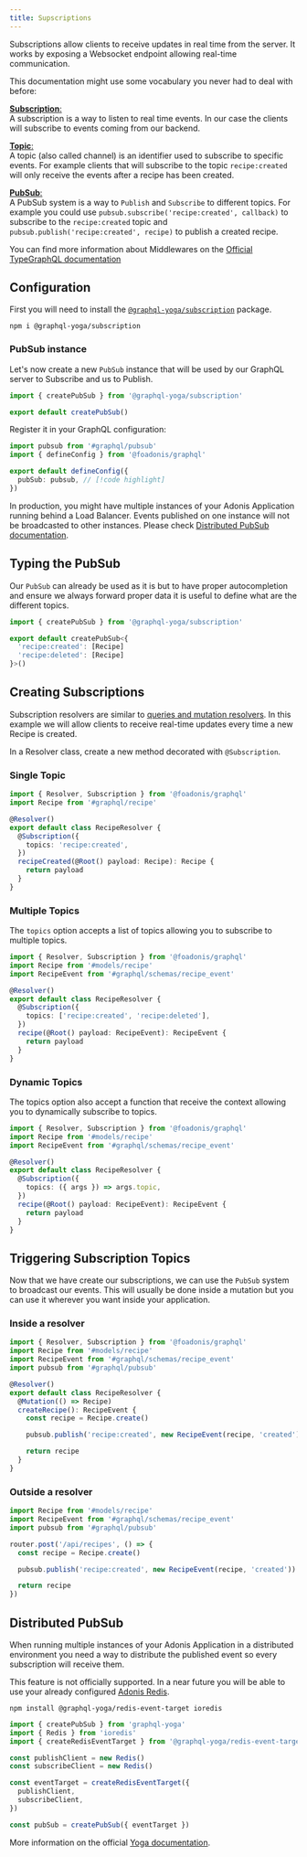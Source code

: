 ```yaml
---
title: Supscriptions
---
```


Subscriptions allow clients to receive updates in real time from the server. It works by exposing a Websocket endpoint allowing real-time communication.

This documentation might use some vocabulary you never had to deal with before:

<u>**Subscription**:</u>
<br />A subscription is a way to listen to real time events. In our case the clients will subscribe
to events coming from our backend.

<u>**Topic**:</u>
<br />A topic (also called channel) is an identifier used to subscribe to specific events. For
example clients that will subscribe to the topic `recipe:created` will only receive the events after
a recipe has been created.

<u>**PubSub**:</u>
<br />A PubSub system is a way to `Publish` and `Subscribe` to different topics. For example you
could use `pubsub.subscribe('recipe:created', callback)` to subscribe to the `recipe:created` topic
and `pubsub.publish('recipe:created', recipe)` to publish a created recipe.

<Callout>

You can find more information about Middlewares on the [Official TypeGraphQL
documentation](https://typegraphql.com/docs/subscriptions.html)

</Callout>

## Configuration

First you will need to install the [`@graphql-yoga/subscription`](https://github.com/dotansimha/graphql-yoga/tree/main) package.

```package-install
npm i @graphql-yoga/subscription
```

### PubSub instance

Let's now create a new `PubSub` instance that will be used by our GraphQL server to Subscribe and us to Publish.

```ts title="app/graphql/pubsub.ts"
import { createPubSub } from '@graphql-yoga/subscription'

export default createPubSub()
```

Register it in your GraphQL configuration:

```ts title="config/graphql.ts"
import pubsub from '#graphql/pubsub'
import { defineConfig } from '@foadonis/graphql'

export default defineConfig({
  pubSub: pubsub, // [!code highlight]
})
```

<Callout type='warn'>

In production, you might have multiple instances of your Adonis Application running behind a Load Balancer. Events published on one instance will not be broadcasted to other instances. Please check [Distributed PubSub documentation](#distributed-pubsub).

</Callout>

## Typing the PubSub

Our `PubSub` can already be used as it is but to have proper autocompletion and ensure we always forward proper data it is useful to define what are the different topics.

```ts title="app/graphql/pubsub.ts"
import { createPubSub } from '@graphql-yoga/subscription'

export default createPubSub<{
  'recipe:created': [Recipe]
  'recipe:deleted': [Recipe]
}>()
```

## Creating Subscriptions

Subscription resolvers are similar to [queries and mutation resolvers](./resolvers). In this example we will allow clients to receive real-time updates every time a new Recipe is created.

In a Resolver class, create a new method decorated with `@Subscription`.

### Single Topic

```ts title="app/graphql/resolvers/recipe_resolver.ts"
import { Resolver, Subscription } from '@foadonis/graphql'
import Recipe from '#graphql/recipe'

@Resolver()
export default class RecipeResolver {
  @Subscription({
    topics: 'recipe:created',
  })
  recipeCreated(@Root() payload: Recipe): Recipe {
    return payload
  }
}
```

### Multiple Topics

The `topics` option accepts a list of topics allowing you to subscribe to multiple topics.

```ts title="app/graphql/resolvers/recipe_resolver.ts"
import { Resolver, Subscription } from '@foadonis/graphql'
import Recipe from '#models/recipe'
import RecipeEvent from '#graphql/schemas/recipe_event'

@Resolver()
export default class RecipeResolver {
  @Subscription({
    topics: ['recipe:created', 'recipe:deleted'],
  })
  recipe(@Root() payload: RecipeEvent): RecipeEvent {
    return payload
  }
}
```

### Dynamic Topics

The topics option also accept a function that receive the context allowing you to dynamically subscribe to topics.

```ts title="app/graphql/resolvers/recipe_resolver.ts"
import { Resolver, Subscription } from '@foadonis/graphql'
import Recipe from '#models/recipe'
import RecipeEvent from '#graphql/schemas/recipe_event'

@Resolver()
export default class RecipeResolver {
  @Subscription({
    topics: ({ args }) => args.topic,
  })
  recipe(@Root() payload: RecipeEvent): RecipeEvent {
    return payload
  }
}
```

## Triggering Subscription Topics

Now that we have create our subscriptions, we can use the `PubSub` system to broadcast our events. This will usually be done inside a mutation but you can use it wherever you want inside your application.

### Inside a resolver

```ts title="app/graphql/resolvers/recipe_resolver.ts"
import { Resolver, Subscription } from '@foadonis/graphql'
import Recipe from '#models/recipe'
import RecipeEvent from '#graphql/schemas/recipe_event'
import pubsub from '#graphql/pubsub'

@Resolver()
export default class RecipeResolver {
  @Mutation(() => Recipe)
  createRecipe(): RecipeEvent {
    const recipe = Recipe.create()

    pubsub.publish('recipe:created', new RecipeEvent(recipe, 'created'))

    return recipe
  }
}
```

### Outside a resolver

```ts title="start/routes.ts"
import Recipe from '#models/recipe'
import RecipeEvent from '#graphql/schemas/recipe_event'
import pubsub from '#graphql/pubsub'

router.post('/api/recipes', () => {
  const recipe = Recipe.create()

  pubsub.publish('recipe:created', new RecipeEvent(recipe, 'created'))

  return recipe
})
```

## Distributed PubSub

When running multiple instances of your Adonis Application in a distributed environment you need a way to distribute the published event so every subscription will receive them.

<Callout>

This feature is not officially supported. In a near future you will be able to use your already configured [Adonis Redis](https://docs.adonisjs.com/guides/database/redis).

</Callout>

```package-install
npm install @graphql-yoga/redis-event-target ioredis
```

```ts title="app/graphql/pubsub.ts"
import { createPubSub } from 'graphql-yoga'
import { Redis } from 'ioredis'
import { createRedisEventTarget } from '@graphql-yoga/redis-event-target'

const publishClient = new Redis()
const subscribeClient = new Redis()

const eventTarget = createRedisEventTarget({
  publishClient,
  subscribeClient,
})

const pubSub = createPubSub({ eventTarget })
```

<Callout>

More information on the official [Yoga documentation](https://the-guild.dev/graphql/yoga-server/docs/features/subscriptions#distributed-pubsub-for-production).

</Callout>
